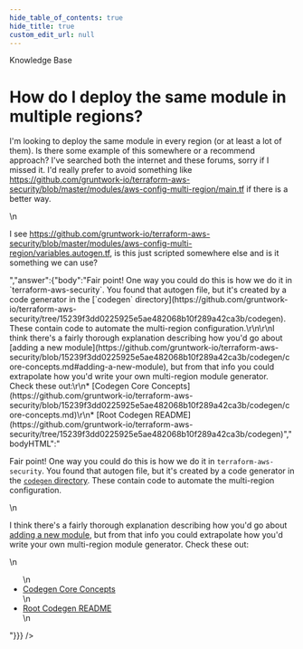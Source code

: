 ```yaml
---
hide_table_of_contents: true
hide_title: true
custom_edit_url: null
---
```



<CenterLayout>
<span className="title">Knowledge Base</span>
<h1>How do I deploy the same module in multiple regions?</h1>
<GitHub discussion={{"id":"D_kwDOF8slf84AOv_-","number":182,"author":{"login":"rhoboat"},"title":"How do I deploy the same module in multiple regions?","body":"I'm looking to deploy the same module in every region (or at least a lot of them). Is there some example of this somewhere or a recommend approach? I've searched both the internet and these forums, sorry if I missed it. I'd really prefer to avoid something like https://github.com/gruntwork-io/terraform-aws-security/blob/master/modules/aws-config-multi-region/main.tf if there is a better way. \r\n\r\nI see https://github.com/gruntwork-io/terraform-aws-security/blob/master/modules/aws-config-multi-region/variables.autogen.tf, is this just scripted somewhere else and is it something we can use?","bodyHTML":"<p dir=\"auto\">I'm looking to deploy the same module in every region (or at least a lot of them). Is there some example of this somewhere or a recommend approach? I've searched both the internet and these forums, sorry if I missed it. I'd really prefer to avoid something like <a href=\"https://github.com/gruntwork-io/terraform-aws-security/blob/master/modules/aws-config-multi-region/main.tf\">https://github.com/gruntwork-io/terraform-aws-security/blob/master/modules/aws-config-multi-region/main.tf</a> if there is a better way.</p>\n<p dir=\"auto\">I see <a href=\"https://github.com/gruntwork-io/terraform-aws-security/blob/master/modules/aws-config-multi-region/variables.autogen.tf\">https://github.com/gruntwork-io/terraform-aws-security/blob/master/modules/aws-config-multi-region/variables.autogen.tf</a>, is this just scripted somewhere else and is it something we can use?</p>","answer":{"body":"Fair point! One way you could do this is how we do it in `terraform-aws-security`. You found that autogen file, but it's created by a code generator in the [`codegen` directory](https://github.com/gruntwork-io/terraform-aws-security/tree/15239f3dd0225925e5ae482068b10f289a42ca3b/codegen). These contain code to automate the multi-region configuration.\r\n\r\nI think there's a fairly thorough explanation describing how you'd go about [adding a new module](https://github.com/gruntwork-io/terraform-aws-security/blob/15239f3dd0225925e5ae482068b10f289a42ca3b/codegen/core-concepts.md#adding-a-new-module), but from that info you could extrapolate how you'd write your own multi-region module generator. Check these out:\r\n* [Codegen Core Concepts](https://github.com/gruntwork-io/terraform-aws-security/blob/15239f3dd0225925e5ae482068b10f289a42ca3b/codegen/core-concepts.md)\r\n* [Root Codegen README](https://github.com/gruntwork-io/terraform-aws-security/tree/15239f3dd0225925e5ae482068b10f289a42ca3b/codegen)","bodyHTML":"<p dir=\"auto\">Fair point! One way you could do this is how we do it in <code class=\"notranslate\">terraform-aws-security</code>. You found that autogen file, but it's created by a code generator in the <a href=\"https://github.com/gruntwork-io/terraform-aws-security/tree/15239f3dd0225925e5ae482068b10f289a42ca3b/codegen\"><code class=\"notranslate\">codegen</code> directory</a>. These contain code to automate the multi-region configuration.</p>\n<p dir=\"auto\">I think there's a fairly thorough explanation describing how you'd go about <a href=\"https://github.com/gruntwork-io/terraform-aws-security/blob/15239f3dd0225925e5ae482068b10f289a42ca3b/codegen/core-concepts.md#adding-a-new-module\">adding a new module</a>, but from that info you could extrapolate how you'd write your own multi-region module generator. Check these out:</p>\n<ul dir=\"auto\">\n<li><a href=\"https://github.com/gruntwork-io/terraform-aws-security/blob/15239f3dd0225925e5ae482068b10f289a42ca3b/codegen/core-concepts.md\">Codegen Core Concepts</a></li>\n<li><a href=\"https://github.com/gruntwork-io/terraform-aws-security/tree/15239f3dd0225925e5ae482068b10f289a42ca3b/codegen\">Root Codegen README</a></li>\n</ul>"}}} />

</CenterLayout>
  

<!-- ##DOCS-SOURCER-START
{
  "sourcePlugin": "github-discussions",
  "hash": "dd6fba26c4438792febe13321758604a"
}
##DOCS-SOURCER-END -->
